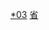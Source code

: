 {{Catnav|頁面分類|各種主題的頁面分類|依中国各省来作的分类|中国各省行政区划|山西行政区划}}

[[Category:山西县级行政区|*03]]
[[Category:中國市轄區|省{{PAGENAME}}]]